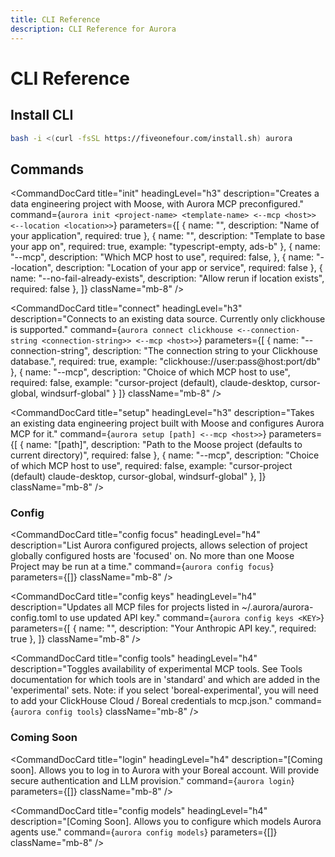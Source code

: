 ```yaml
---
title: CLI Reference
description: CLI Reference for Aurora
---
```




# CLI Reference

## Install CLI

```bash filename="Terminal" copy
bash -i <(curl -fsSL https://fiveonefour.com/install.sh) aurora
```

## Commands

<CommandDocCard
  title="init"
  headingLevel="h3"
  description="Creates a data engineering project with Moose, with Aurora MCP preconfigured."
  command={`aurora init <project-name> <template-name> <--mcp <host>> <--location <location>>`}
  parameters={[
    { name: "<project-name>", description: "Name of your application", required: true },
    { name: "<template-name>", description: "Template to base your app on", required: true, example: "typescript-empty, ads-b"  },
    { name: "--mcp", description: "Which MCP host to use", required: false, },
    { name: "--location", description: "Location of your app or service", required: false },
    { name: "--no-fail-already-exists", description: "Allow rerun if location exists", required: false },
  ]}
  className="mb-8"
/>

<CommandDocCard
  title="connect"
  headingLevel="h3"
  description="Connects to an existing data source. Currently only clickhouse is supported."
  command={`aurora connect clickhouse <--connection-string <connection-string>> <--mcp <host>>`}
  parameters={[
    {
      name: "--connection-string",
      description: "The connection string to your Clickhouse database.",
      required: true,
      example: "clickhouse://user:pass@host:port/db"
    },
    {
      name: "--mcp",
      description: "Choice of which MCP host to use",
      required: false,
      example: "cursor-project (default), claude-desktop, cursor-global, windsurf-global"
    }
  ]}
  className="mb-8"
/>

<CommandDocCard
  title="setup"
  headingLevel="h3"
  description="Takes an existing data engineering project built with Moose and configures Aurora MCP for it."
  command={`aurora setup [path] <--mcp <host>>`}
  parameters={[
    { name: "[path]", description: "Path to the Moose project (defaults to current directory)", required: false },
    { name: "--mcp", description: "Choice of which MCP host to use", required: false, example: "cursor-project (default) claude-desktop, cursor-global, windsurf-global" },
  ]}
  className="mb-8"
/>

### Config

<CommandDocCard
  title="config focus"
  headingLevel="h4"
  description="List Aurora configured projects, allows selection of project globally configured hosts are 'focused' on. No more than one Moose Project may be run at a time."
  command={`aurora config focus`}
  parameters={[]}
  className="mb-8"
/>

<CommandDocCard
  title="config keys"
  headingLevel="h4"
  description="Updates all MCP files for projects listed in ~/.aurora/aurora-config.toml to use updated API key."
  command={`aurora config keys <KEY>`}
  parameters={[
    { name: "<KEY>", description: "Your Anthropic API key.", required: true },
  ]}
  className="mb-8"
/>

<CommandDocCard
  title="config tools"
  headingLevel="h4"
  description="Toggles availability of experimental MCP tools. See Tools documentation for which tools are in 'standard' and which are added in the 'experimental' sets. Note: if you select 'boreal-experimental', you will need to add your ClickHouse Cloud / Boreal credentials to mcp.json."
  command={`aurora config tools`}
  className="mb-8"
/>

### Coming Soon

<CommandDocCard
  title="login"
  headingLevel="h4"
  description="[Coming soon]. Allows you to log in to Aurora with your Boreal account. Will provide secure authentication and LLM provision."
  command={`aurora login`}
  parameters={[]}
  className="mb-8"
/>

<CommandDocCard
  title="config models"
  headingLevel="h4"
  description="[Coming Soon]. Allows you to configure which models Aurora agents use."
  command={`aurora config models`}
  parameters={[]}
  className="mb-8"
/>
